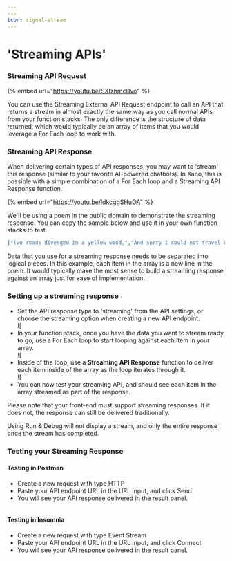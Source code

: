 ```yaml
---
---
icon: signal-stream
---
```


# 'Streaming APIs'

### Streaming API Request

{% embed url="https://youtu.be/SXIzhmcI1vo" %}

You can use the Streaming External API Request endpoint to call an API that returns a stream in almost exactly the same way as you call normal APIs from your function stacks. The only difference is the structure of data returned, which would typically be an array of items that you would leverage a For Each loop to work with.

### Streaming API Response

When delivering certain types of API responses, you may want to 'stream' this response (similar to your favorite AI-powered chatbots). In Xano, this is possible with a simple combination of a For Each loop and a Streaming API Response function.

{% embed url="https://youtu.be/ldkcggSHuOA" %}

We'll be using a poem in the public domain to demonstrate the streaming response. You can copy the sample below and use it in your own function stacks to test.

```json
["Two roads diverged in a yellow wood,","And sorry I could not travel both","And be one traveler, long I stood","And looked down one as far as I could","To where it bent in the undergrowth;","","Then took the other, as just as fair,","And having perhaps the better claim,","Because it was grassy and wanted wear;","Though as for that the passing there","Had worn them really about the same,","","And both that morning equally lay","In leaves no step had trodden black.","Oh, I kept the first for another day!","Yet knowing how way leads on to way,","I doubted if I should ever come back.","","I shall be telling this with a sigh","Somewhere ages and ages hence:","Two roads diverged in a wood, and I—","I took the one less traveled by,","And that has made all the difference."]
```

Data that you use for a streaming response needs to be separated into logical pieces. In this example, each item in the array is a new line in the poem. It would typically make the most sense to build a streaming response against an array just for ease of implementation.

### Setting up a streaming response

* Set the API response type to 'streaming' from the API settings, or choose the streaming option when creating a new API endpoint. \
  ![[](<../.gitbook/assets/CleanShot 2024-07-08 at 07.56.07.png>)
* In your function stack, once you have the data you want to stream ready to go, use a For Each loop to start looping against each item in your array.\
  ![[](<../.gitbook/assets/CleanShot 2024-07-08 at 07.59.57.png>)
* Inside of the loop, use a **Streaming API Response** function to deliver each item inside of the array as the loop iterates through it.\
  ![[](<../.gitbook/assets/CleanShot 2024-07-08 at 08.00.51.png>)
* You can now test your streaming API, and should see each item in the array streamed as part of the response.

<Info>

Please note that your front-end must support streaming responses. If it does not, the response can still be delivered traditionally.

Using Run & Debug will not display a stream, and only the entire response once the stream has completed.

</Info>

### Testing your Streaming Response

#### Testing in Postman

* Create a new request with type HTTP
* Paste your API endpoint URL in the URL input, and click Send.
* You will see your API response delivered in the result panel.

<div data-full-width="false"><figure><img src="..//assets/CleanShot 2024-07-08 at 08.11.35.gif" alt="" /><figcaption></figcaption></figure></div>

#### Testing in Insomnia

* Create a new request with type Event Stream
* Paste your API endpoint URL in the URL input, and click Connect
* You will see your API response delivered in the result panel.

<figure><img src="..//assets/CleanShot 2024-07-08 at 08.15.02.gif" alt="" /><figcaption></figcaption></figure>


